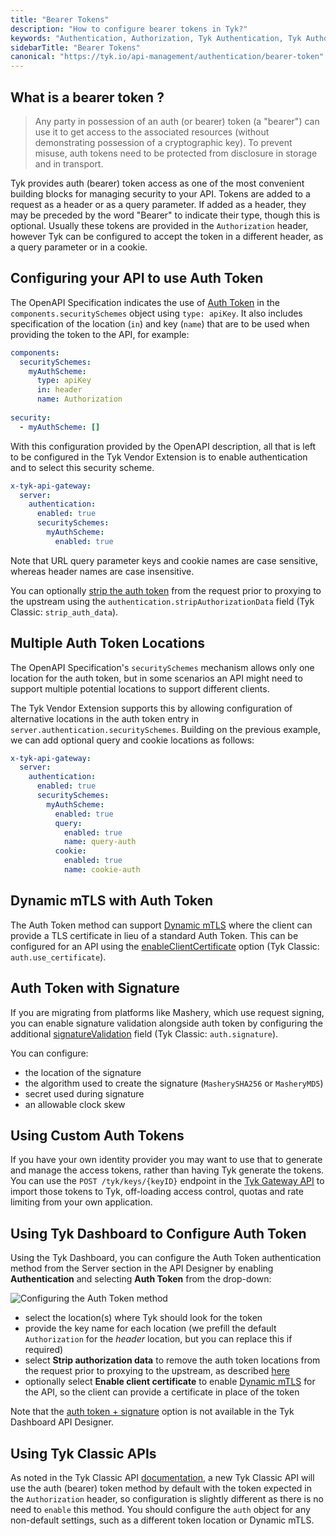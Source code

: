 ```yaml
---
title: "Bearer Tokens"
description: "How to configure bearer tokens in Tyk?"
keywords: "Authentication, Authorization, Tyk Authentication, Tyk Authorization, Secure APIs, Bearer Tokens"
sidebarTitle: "Bearer Tokens"
canonical: "https://tyk.io/api-management/authentication/bearer-token"
---
```


## What is a bearer token ?

> Any party in possession of an auth (or bearer) token (a "bearer") can use it to get access to the associated resources (without demonstrating possession of a cryptographic key). To prevent misuse, auth tokens need to be protected from disclosure in storage and in transport.

Tyk provides auth (bearer) token access as one of the most convenient building blocks for managing security to your API. Tokens are added to a request as a header or as a query parameter. If added as a header, they may be preceded by the word "Bearer" to indicate their type, though this is optional. Usually these tokens are provided in the `Authorization` header, however Tyk can be configured to accept the token in a different header, as a query parameter or in a cookie.

## Configuring your API to use Auth Token

The OpenAPI Specification indicates the use of [Auth Token](https://swagger.io/docs/specification/v3_0/authentication/bearer-authentication/) in the `components.securitySchemes` object using `type: apiKey`. It also includes specification of the location (`in`) and key (`name`) that are to be used when providing the token to the API, for example:

```yaml
components:
  securitySchemes:
    myAuthScheme:
      type: apiKey
      in: header
      name: Authorization
      
security:
  - myAuthScheme: []
```

With this configuration provided by the OpenAPI description, all that is left to be configured in the Tyk Vendor Extension is to enable authentication and to select this security scheme.

```yaml
x-tyk-api-gateway:
  server:
    authentication:
      enabled: true
      securitySchemes:
        myAuthScheme:
          enabled: true
```

Note that URL query parameter keys and cookie names are case sensitive, whereas header names are case insensitive.

You can optionally [strip the auth token](/5.8/api-management/client-authentication#managing-authorization-data) from the request prior to proxying to the upstream using the `authentication.stripAuthorizationData` field  (Tyk Classic: `strip_auth_data`).

## Multiple Auth Token Locations

The OpenAPI Specification's `securitySchemes` mechanism allows only one location for the auth token, but in some scenarios an API might need to support multiple potential locations to support different clients.

The Tyk Vendor Extension supports this by allowing configuration of alternative locations in the auth token entry in `server.authentication.securitySchemes`. Building on the previous example, we can add optional query and cookie locations as follows:

```yaml
x-tyk-api-gateway:
  server:
    authentication:
      enabled: true
      securitySchemes:
        myAuthScheme:
          enabled: true
          query:
            enabled: true
            name: query-auth
          cookie:
            enabled: true
            name: cookie-auth
```

## Dynamic mTLS with Auth Token
The Auth Token method can support [Dynamic mTLS](/5.8/basic-config-and-security/security/mutual-tls/client-mtls#dynamic-mtls) where the client can provide a TLS certificate in lieu of a standard Auth Token. This can be configured for an API using the [enableClientCertificate](/5.8/api-management/gateway-config-tyk-oas#token)  option (Tyk Classic: `auth.use_certificate`).

## Auth Token with Signature

If you are migrating from platforms like Mashery, which use request signing, you can enable signature validation alongside auth token by configuring the additional [signatureValidation](/5.8/api-management/gateway-config-tyk-oas#token) field (Tyk Classic: `auth.signature`).

You can configure:

- the location of the signature
- the algorithm used to create the signature (`MasherySHA256` or `MasheryMD5`)
- secret used during signature
- an allowable clock skew

## Using Custom Auth Tokens

If you have your own identity provider you may want to use that to generate and manage the access tokens, rather than having Tyk generate the tokens. You can use the `POST /tyk/keys/{keyID}` endpoint in the [Tyk Gateway API](/5.8/tyk-gateway-api) to import those tokens to Tyk, off-loading access control, quotas and rate limiting from your own application.

## Using Tyk Dashboard to Configure Auth Token

Using the Tyk Dashboard, you can configure the Auth Token authentication method from the Server section in the API Designer by enabling **Authentication** and selecting **Auth Token** from the drop-down:

<img src="/img/api-management/security/client-mtls-api-setup.png" alt="Configuring the Auth Token method" />

- select the location(s) where Tyk should look for the token
- provide the key name for each location (we prefill the default `Authorization` for the *header* location, but you can replace this if required)
- select **Strip authorization data** to remove the auth token locations from the request prior to proxying to the upstream, as described [here](/5.8/api-management/client-authentication#managing-authorization-data)
- optionally select **Enable client certificate** to enable [Dynamic mTLS](/5.8/basic-config-and-security/security/mutual-tls/client-mtls#dynamic-mtls) for the API, so the client can provide a certificate in place of the token

Note that the [auth token + signature](/5.8/api-management/authentication/bearer-token#auth-token-with-signature) option is not available in the Tyk Dashboard API Designer.


## Using Tyk Classic APIs

As noted in the Tyk Classic API [documentation](/5.8/api-management/gateway-config-tyk-classic#configuring-authentication-for-tyk-classic-apis), a new Tyk Classic API will use the auth (bearer) token method by default with the token expected in the `Authorization` header, so configuration is slightly different as there is no need to `enable` this method. You should configure the `auth` object for any non-default settings, such as a different token location or Dynamic mTLS.




